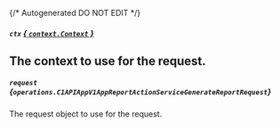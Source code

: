 {/* Autogenerated DO NOT EDIT  */}

##### `ctx` [*{ `context.Context` }*](https://pkg.go.dev/context#Context)
The context to use for the request.
---
##### `request` *{`operations.C1APIAppV1AppReportActionServiceGenerateReportRequest`}*
The request object to use for the request.

<Collapsible openLabel={Labels.showProperties} closeLabel={Labels.hideProperties}>
  <C1APIAppV1AppReportActionServiceGenerateReportRequest />
</Collapsible>


